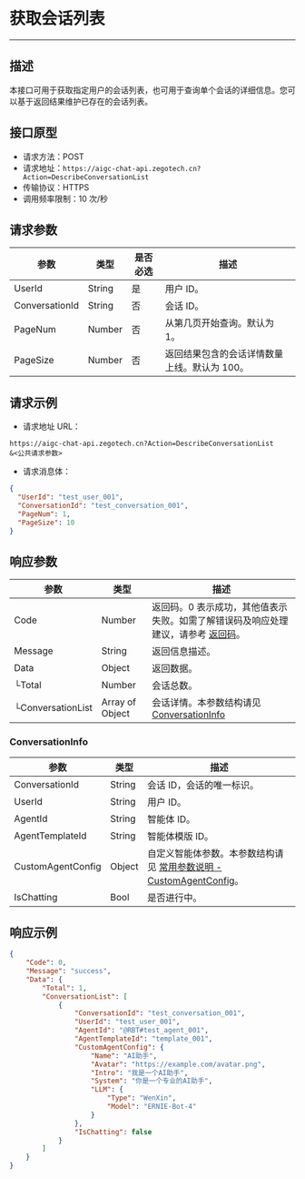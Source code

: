 # 获取会话列表
---

##  描述

本接口可用于获取指定用户的会话列表，也可用于查询单个会话的详细信息。您可以基于返回结果维护已存在的会话列表。

## 接口原型

- 请求方法：POST
- 请求地址：`https://aigc-chat-api.zegotech.cn?Action=DescribeConversationList`
- 传输协议：HTTPS
- 调用频率限制：10 次/秒

## 请求参数

| 参数 | 类型 | 是否必选 | 描述 |
|------|------|---------|------|
| UserId | String | 是 | 用户 ID。 |
| ConversationId | String | 否 | 会话 ID。 |
| PageNum | Number | 否 | 从第几页开始查询。默认为 1。 |
| PageSize | Number | 否 | 返回结果包含的会话详情数量上线。默认为 100。 |

## 请求示例
- 请求地址 URL：

```https
https://aigc-chat-api.zegotech.cn?Action=DescribeConversationList
&<公共请求参数>
```

- 请求消息体：
```json
{
  "UserId": "test_user_001",
  "ConversationId": "test_conversation_001",
  "PageNum": 1,
  "PageSize": 10
}
```

## 响应参数

| 参数 | 类型 | 描述 |
|------|------|------|
| Code | Number | 返回码。0 表示成功，其他值表示失败。如需了解错误码及响应处理建议，请参考 [返回码](./../Return%20codes.mdx)。 |
| Message | String | 返回信息描述。 |
| Data | Object | 返回数据。 |
|   └Total | Number | 会话总数。 |
|   └ConversationList | Array of Object | 会话详情。本参数结构请见 [ConversationInfo](#conversationinfo) |

### ConversationInfo

| 参数 | 类型 | 描述 |
|------|------|------|
| ConversationId | String | 会话 ID，会话的唯一标识。 |
| UserId | String | 用户 ID。 |
| AgentId | String | 智能体 ID。 |
| AgentTemplateId | String | 智能体模版 ID。 |
| CustomAgentConfig | Object | 自定义智能体参数。本参数结构请见 [常用参数说明 - CustomAgentConfig](./../Common%20Parameter%20Description.mdx#customagentconfig)。 |
| IsChatting | Bool | 是否进行中。 |

## 响应示例

```json
{
    "Code": 0,
    "Message": "success",
    "Data": {
        "Total": 1,
        "ConversationList": [
            {
                "ConversationId": "test_conversation_001",
                "UserId": "test_user_001",
                "AgentId": "@RBT#test_agent_001",
                "AgentTemplateId": "template_001",
                "CustomAgentConfig": {
                    "Name": "AI助手",
                    "Avatar": "https://example.com/avatar.png",
                    "Intro": "我是一个AI助手",
                    "System": "你是一个专业的AI助手",
                    "LLM": {
                        "Type": "WenXin",
                        "Model": "ERNIE-Bot-4"
                    }
                },
                "IsChatting": false
            }
        ]
    }
}
```

